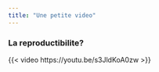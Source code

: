 ```yaml
---
title: "Une petite video"
---
```


### La reproductibilite?

{{< video https://youtu.be/s3JldKoA0zw >}}
